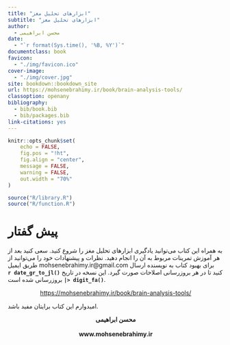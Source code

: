 ```yaml
--- 
title: "ابزارهای تحلیل مغز"
subtitle: "ابزارهای تحلیل مغز"
author:
  - محسن ابراهیمی
date: 
  - "`r format(Sys.time(), '%B, %Y')`"
documentclass: book
favicon: 
  - "./img/favicon.ico"
cover-image: 
  - "./img/cover.jpg"
site: bookdown::bookdown_site
url: https://mohsenebrahimy.ir/book/brain-analysis-tools/
classoption: openany
bibliography: 
  - bib/book.bib
  - bib/packages.bib
link-citations: yes
---
```


```r
knitr::opts_chunk$set(
	echo = FALSE,
	fig.pos = "!ht",
	fig.align = "center",
	message = FALSE,
	warning = FALSE,
	out.width = "70%"
)
```

```r
source("R/library.R")
source("R/function.R")
```


پیش گفتار {-}
================================================================================

به همراه این کتاب می‌توانید یادگیری 
ابزارهای تحلیل مغز
را شروع کنید.
سعی کنید بعد از هر آموزش تمرینات مربوط به آن را انجام دهید.
نظرات و پیشنهادات خود را می‌توانید از طریق ایمیل
mohsenebrahimy.ir@gmail.com
برای بهبود کتاب به نویسنده ارسال کنید
تا در هر بروزرسانی اصلاحات صورت گیرد. این نسخه در تاریخ
**[`r date_gr_to_jl() |> digit_fa()`]{dir=ltr}**
بروزرسانی شده است.

::: {.center data-latex=""}
<center>
[<https://mohsenebrahimy.ir/book/brain-analysis-tools/>]{dir=ltr}
</center>
:::

امیدوارم این کتاب برایتان مفید باشد.

::: {.center data-latex=""}
<center>
**محسن ابراهیمی**
</center>
<br/>
<center>
**www.mohsenebrahimy.ir**
</center>
:::



